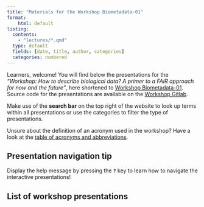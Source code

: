```yaml
---
title: "Materials for the Workshop Biometadata-01"
format:
    html: default
listing:
  contents:
    - "lectures/*.qmd"
  type: default
  fields: [date, title, author, categories]
  categories: numbered
---
```


Learners, welcome! You will find below the presentations for the _"Workshop: How to describe biological data? A primer to a FAIR approach for now and the future"_, here shortened to [Workshop Biometadata-01](https://biometadata-01.sciencesconf.org/). Source code for the presentations are available on the [Workshop Gitlab](https://git.rwth-aachen.de/clavellab/workshop-biometadata-01).

Make use of the **search bar** on the top right of the website to look up terms within all presentations or use the categories to filter the type of presentations.

Unsure about the definition of an acronym used in the workshop? Have a look at the [table of acronyms and abbreviations](acronyms.qmd).

::: {.callout-tip appearance="simple"}
## Presentation navigation tip
Display the help message by pressing the **`?`** key to learn how to navigate the interactive presentations!
:::

## List of workshop presentations